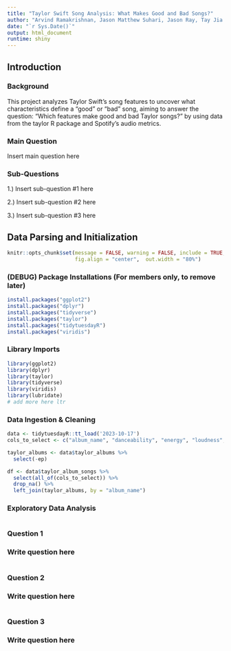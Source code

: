 ```yaml
---
title: "Taylor Swift Song Analysis: What Makes Good and Bad Songs?"
author: "Arvind Ramakrishnan, Jason Matthew Suhari, Jason Ray, Tay Jia Jun Jeremy"
date: "`r Sys.Date()`"
output: html_document
runtime: shiny
---
```


## Introduction

### Background

This project analyzes Taylor Swift's song features to uncover what characteristics define a "good" or "bad" song, aiming to answer the question: "Which features make good and bad Taylor songs?" by using data from the taylor R package and Spotify's audio metrics.

### Main Question

Insert main question here

### Sub-Questions
1.) Insert sub-question #1 here

2.) Insert sub-question #2 here

3.) Insert sub-question #3 here

## Data Parsing and Initialization

```r
knitr::opts_chunk$set(message = FALSE, warning = FALSE, include = TRUE,
                      fig.align = "center",  out.width = "80%")
```

### (DEBUG) Package Installations (For members only, to remove later)
```r
install.packages("ggplot2")
install.packages("dplyr")
install.packages("tidyverse")
install.packages("taylor")
install.packages("tidytuesdayR")
install.packages("viridis")
```

### Library Imports
```r
library(ggplot2)
library(dplyr)
library(taylor)
library(tidyverse)
library(viridis)
library(lubridate)
# add more here ltr
```

### Data Ingestion & Cleaning
```r
data <- tidytuesdayR::tt_load('2023-10-17')
cols_to_select <- c("album_name", "danceability", "energy", "loudness", "speechiness", "acousticness", "liveness", "valence", "tempo")

taylor_albums <- data$taylor_albums %>% 
  select(-ep)

df <- data$taylor_album_songs %>% 
  select(all_of(cols_to_select)) %>% 
  drop_na() %>% 
  left_join(taylor_albums, by = "album_name") 
```

### Exploratory Data Analysis
```r

```

### Question 1
### Write question here
```r

```

### Question 2
### Write question here
```r

```

### Question 3
### Write question here
```r

```
